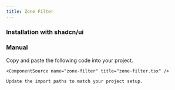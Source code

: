 ```yaml
---
title: Zone Filter
---
```


<ComponentPreview name="zone-filter-demo" />

### Installation with shadcn/ui

<ComponentInstall command="npx shadcn@latest add https://laviecn.vercel.app/r/zone-filter.json" />

### Manual

<Steps>
  <Step>
    Copy and paste the following code into your project.

    <ComponentSource name="zone-filter" title="zone-filter.tsx" />

  </Step>
  <Step>

    Update the import paths to match your project setup.

  </Step>
</Steps>
